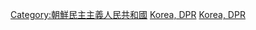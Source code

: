 {{catmore|朝鮮民主主義人民共和國歷史}}
{{Commonscat|History of North Korea}}

[[Category:朝鮮民主主義人民共和國|Category:朝鮮民主主義人民共和國]]
[[Category:朝鮮半島歷史|Korea, DPR]]
[[Category:亞洲各國歷史|Korea, DPR]]